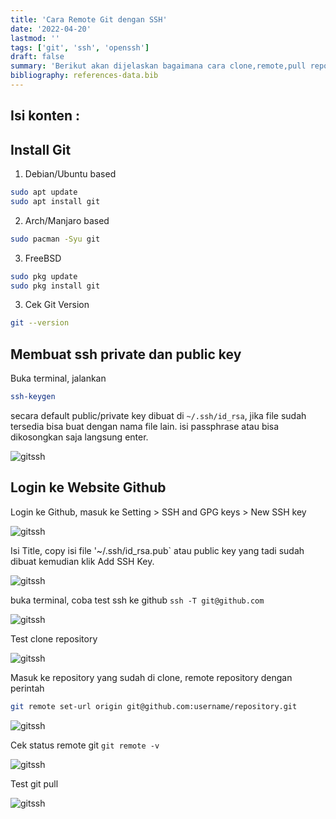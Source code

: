 ```yaml
---
title: 'Cara Remote Git dengan SSH'
date: '2022-04-20'
lastmod: ''
tags: ['git', 'ssh', 'openssh']
draft: false
summary: 'Berikut akan dijelaskan bagaimana cara clone,remote,pull repository git dengan ssh/openssh'
bibliography: references-data.bib
---
```


## Isi konten :

<TOCInline toc={props.toc} exclude="Isi konten :" toHeading={2} />

## Install Git

1. Debian/Ubuntu based

```bash
sudo apt update
sudo apt install git
```

2. Arch/Manjaro based

```bash
sudo pacman -Syu git
```

3. FreeBSD

```bash
sudo pkg update
sudo pkg install git
```

3. Cek Git Version

```bash
git --version
```

## Membuat ssh private dan public key

Buka terminal, jalankan

```bash
ssh-keygen
```

secara default public/private key dibuat di `~/.ssh/id_rsa`, jika file sudah tersedia bisa buat dengan nama file lain.
isi passphrase atau bisa dikosongkan saja langsung enter.

![gitssh](/static/images/git/1.png)

## Login ke Website Github

Login ke Github, masuk ke Setting > SSH and GPG keys > New SSH key

![gitssh](/static/images/git/2.png)

Isi Title, copy isi file '~/.ssh/id_rsa.pub` atau public key yang tadi sudah dibuat kemudian klik Add SSH Key.

![gitssh](/static/images/git/3.png)

buka terminal, coba test ssh ke github `ssh -T git@github.com`

![gitssh](/static/images/git/4.png)

Test clone repository

![gitssh](/static/images/git/5.png)

Masuk ke repository yang sudah di clone, remote repository dengan perintah

```bash
git remote set-url origin git@github.com:username/repository.git
```

![gitssh](/static/images/git/6.png)

Cek status remote git `git remote -v`

![gitssh](/static/images/git/8.png)

Test git pull

![gitssh](/static/images/git/7.png)
